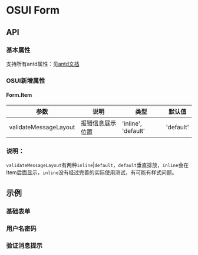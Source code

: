
<Meta title="设计文档/Form 表单"  />

# OSUI Form

## API

### 基本属性

支持所有antd属性：见[antd文档](https://ant.design/components/form-cn/)

### OSUI新增属性

#### Form.Item

| 参数 | 说明 | 类型 | 默认值
| --- | --- | --- | --- |
| validateMessageLayout | 报错信息展示位置 | 'inline', 'default' | 'default' |

### 说明：
`validateMessageLayout`有两种`inline`|`default`，`default`垂直排放，`inline`会在Item后面显示，`inline`没有经过完善的实际使用测试，有可能有样式问题。

## 示例

### 基础表单

<Preview>
  <Story name="StatusDemo" story={stories.BasicDemo} />
</Preview>

### 用户名密码

<Preview>
  <Story name="Demo" story={stories.Demo} />
</Preview>

### 验证消息提示

<Preview>
  <Story name="ValidateMessageDemo" story={stories.ValidateMessageDemo} />
</Preview>
